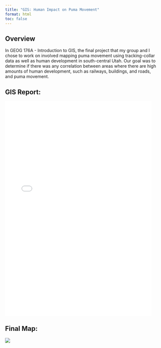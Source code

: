 ```yaml
---
title: "GIS: Human Impact on Puma Movement"
format: html
toc: false
---
```


## Overview

In GEOG 176A - Introduction to GIS, the final project that my group and I chose to work on involved mapping puma movement using tracking-collar data as well as human development in south-central Utah. Our goal was to determine if there was any correlation between areas where there are high amounts of human development, such as railways, buildings, and roads,  and puma movement. 

## GIS Report:

![](files/geog176paper.pdf){width="95%" height="700"}

## Final Map:

![](files/pumamap.png)
